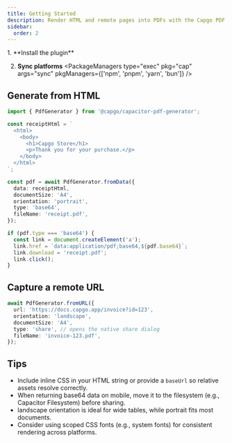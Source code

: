 ```yaml
---
title: Getting Started
description: Render HTML and remote pages into PDFs with the Capgo PDF Generator plugin.
sidebar:
  order: 2
---
```



<Steps>
1. **Install the plugin**
   <PackageManagers pkg="@capgo/capacitor-pdf-generator" pkgManagers={['npm', 'pnpm', 'yarn', 'bun']} />

2. **Sync platforms**
   <PackageManagers type="exec" pkg="cap" args="sync" pkgManagers={['npm', 'pnpm', 'yarn', 'bun']} />
</Steps>

## Generate from HTML

```typescript
import { PdfGenerator } from '@capgo/capacitor-pdf-generator';

const receiptHtml = `
  <html>
    <body>
      <h1>Capgo Store</h1>
      <p>Thank you for your purchase.</p>
    </body>
  </html>
`;

const pdf = await PdfGenerator.fromData({
  data: receiptHtml,
  documentSize: 'A4',
  orientation: 'portrait',
  type: 'base64',
  fileName: 'receipt.pdf',
});

if (pdf.type === 'base64') {
  const link = document.createElement('a');
  link.href = `data:application/pdf;base64,${pdf.base64}`;
  link.download = 'receipt.pdf';
  link.click();
}
```

## Capture a remote URL

```typescript
await PdfGenerator.fromURL({
  url: 'https://docs.capgo.app/invoice?id=123',
  orientation: 'landscape',
  documentSize: 'A4',
  type: 'share', // opens the native share dialog
  fileName: 'invoice-123.pdf',
});
```

## Tips

- Include inline CSS in your HTML string or provide a `baseUrl` so relative assets resolve correctly.
- When returning base64 data on mobile, move it to the filesystem (e.g., Capacitor Filesystem) before sharing.
- landscape orientation is ideal for wide tables, while portrait fits most documents.
- Consider using scoped CSS fonts (e.g., system fonts) for consistent rendering across platforms.
